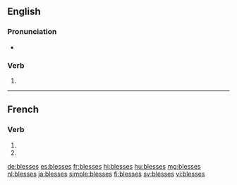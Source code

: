 {{also|blessés}}
==English==

===Pronunciation===
* {{IPA|/ˈblɛsɪz/|lang=en}}

===Verb===
{{head|en|verb form}}

# {{en-third-person singular of|bless}}

----

==French==

===Verb===
{{fr-verb-form}}

# {{inflection of|blesser||2|s|pres|indc|lang=fr}}
# {{inflection of|blesser||2|s|pres|subj|lang=fr}}

[[de:blesses]]
[[es:blesses]]
[[fr:blesses]]
[[hi:blesses]]
[[hu:blesses]]
[[mg:blesses]]
[[nl:blesses]]
[[ja:blesses]]
[[simple:blesses]]
[[fi:blesses]]
[[sv:blesses]]
[[vi:blesses]]